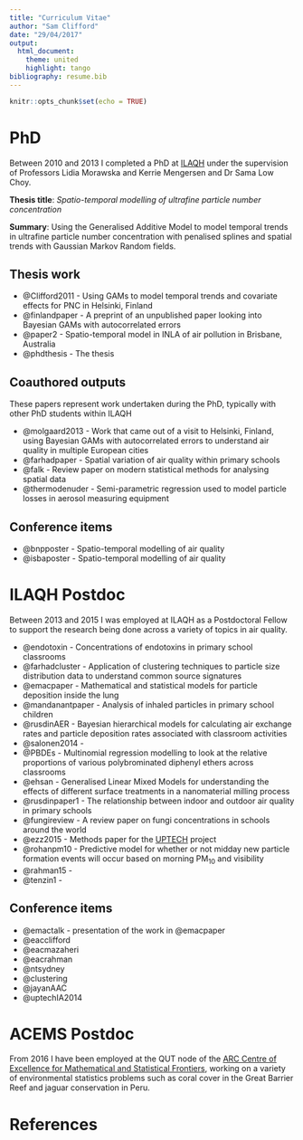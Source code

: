 ```yaml
---
title: "Curriculum Vitae"
author: "Sam Clifford"
date: "29/04/2017"
output:
  html_document:
    theme: united
    highlight: tango
bibliography: resume.bib
---
```


```r
knitr::opts_chunk$set(echo = TRUE)
```

# PhD 

Between 2010 and 2013 I completed a PhD at [ILAQH](https://www.qut.edu.au/research/our-research/institutes-centres-and-research-groups/international-laboratory-for-air-quality-and-health) under the supervision of Professors Lidia Morawska and Kerrie Mengersen and Dr Sama Low Choy.

**Thesis title**: _Spatio-temporal modelling of ultrafine particle number concentration_

**Summary**: Using the Generalised Additive Model to model temporal trends in ultrafine particle number concentration with penalised splines and spatial trends with Gaussian Markov Random fields.

## Thesis work

* @Clifford2011 - Using GAMs to model temporal trends and covariate effects for PNC in Helsinki, Finland
* @finlandpaper - A preprint of an unpublished paper looking into Bayesian GAMs with autocorrelated errors
* @paper2 - Spatio-temporal model in INLA of air pollution in Brisbane, Australia
* @phdthesis - The thesis

## Coauthored outputs

These papers represent work undertaken during the PhD, typically with other PhD students within ILAQH

* @molgaard2013 - Work that came out of a visit to Helsinki, Finland, using Bayesian GAMs with autocorrelated errors to understand air quality in multiple European cities
* @farhadpaper - Spatial variation of air quality within primary schools
* @falk - Review paper on modern statistical methods for analysing spatial data
* @thermodenuder - Semi-parametric regression used to model particle losses in aerosol measuring equipment

## Conference items
* @bnpposter - Spatio-temporal modelling of air quality
* @isbaposter - Spatio-temporal modelling of air quality

# ILAQH Postdoc

Between 2013 and 2015 I was employed at ILAQH as a Postdoctoral Fellow to support the research being done across a variety of topics in air quality.

* @endotoxin - Concentrations of endotoxins in primary school classrooms
* @farhadcluster - Application of clustering techniques to particle size distribution data to understand common source signatures
* @emacpaper - Mathematical and statistical models for particle deposition inside the lung
* @mandanantpaper - Analysis of inhaled particles in primary school children
* @rusdinAER - Bayesian hierarchical models for calculating air exchange rates and particle deposition rates associated with classroom activities
* @salonen2014 - 
* @PBDEs - Multinomial regression modelling to look at the relative proportions of various polybrominated diphenyl ethers across classrooms
* @ehsan - Generalised Linear Mixed Models for understanding the effects of different surface treatments in a nanomaterial milling process
* @rusdinpaper1 - The relationship between indoor and outdoor air quality in primary schools
* @fungireview - A review paper on fungi concentrations in schools around the world
* @ezz2015 - Methods paper for the [UPTECH](https://www.qut.edu.au/research/research-projects/uptech) project
* @rohanpm10 - Predictive model for whether or not midday new particle formation events will occur based on morning PM$_{10}$ and visibility
* @rahman15 -
* @tenzin1 - 

## Conference items
* @emactalk - presentation of the work in @emacpaper
* @eacclifford
* @eacmazaheri
* @eacrahman
* @ntsydney
* @clustering
* @jayanAAC
* @uptechIA2014

# ACEMS Postdoc

From 2016 I have been employed at the QUT node of the [ARC Centre of Excellence for Mathematical and Statistical Frontiers](http://acems.org.au/), working on a variety of environmental statistics problems such as coral cover in the Great Barrier Reef and jaguar conservation in Peru.

# References
